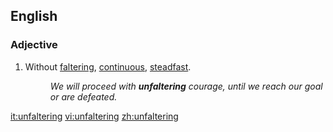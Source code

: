 ==English==

===Adjective===
{{en-adj}}

# Without [[faltering]], [[continuous]], [[steadfast]].
#:''We will proceed with '''unfaltering''' courage, until we reach our goal or are defeated.''

[[it:unfaltering]]
[[vi:unfaltering]]
[[zh:unfaltering]]
